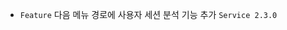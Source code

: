 - <code class="Feature">Feature</code> 다음 메뉴 경로에 사용자 세션 분석 기능 추가 <code class='changelog-service'>Service 2.3.0​</code>